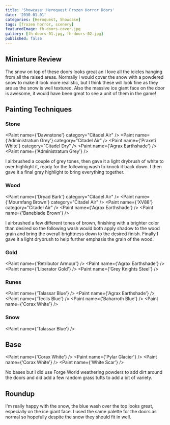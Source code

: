 ```yaml
---
title: 'Showcase: Heroquest Frozen Horror Doors'
date: '2030-01-01'
categories: [Heroquest, Showcase]
tags: [frozen horror, scenery]
featuredImage: fh-doors-cover.jpg
gallery: [fh-doors-01.jpg, fh-doors-02.jpg]
published: false
---
```



## Miniature Review

The snow on top of these doors looks great an I love all the icicles hanging from all the raised areas. Normally I would
cover the snow with a powdered snow to make it look more realistic, but I think these will look fine as they are as
the snow is well textured. Also the massive ice giant face on the door is awesome, it would have been great to see a
unit of them in the game!

## Painting Techniques

### Stone

<Paint name={'Dawnstone'} category="Citadel Air" />
<Paint name={'Administratum Grey'} category="Citadel Air" />
<Paint name={'Praxeti White'} category="Citadel Dry" />
<Paint name={'Agrax Earthshade'} />
<Paint name={'Administratum Grey'} />

I airbrushed a couple of grey tones, then gave it a light drybrush of white to over highlight it, ready for the
following wash to knock it back down. I then gave it a final gray highlight to bring everything together.

### Wood

<Paint name={'Dryad Bark'} category="Citadel Air" />
<Paint name={'Mournfang Brown'} category="Citadel Air" />
<Paint name={'XV88'} category="Citadel Air" />
<Paint name={'Agrax Earthshade'} />
<Paint name={'Baneblade Brown'} />

I airbrushed a few different tones of brown, finishing with a brighter color than desired so the following wash
would both apply shadow to the wood grain and bring the overall brightness down to the desired finish.
Finally I gave it a light drybrush to help further emphasis the grain of the wood.

### Gold

<Paint name={'Retributor Armour'} />
<Paint name={'Agrax Earthshade'} />
<Paint name={'Liberator Gold'} />
<Paint name={'Grey Knights Steel'} />

### Runes

<Paint name={'Talassar Blue'} />
<Paint name={'Agrax Earthshade'} />
<Paint name={'Teclis Blue'} />
<Paint name={'Baharroth Blue'} />
<Paint name={'Corax White'} />

### Snow

<Paint name={'Talassar Blue'} />

## Base

<Paint name={'Corax White'} />
<Paint name={'Pylar Glacier'} />
<Paint name={'Corax White'} />
<Paint name={'White Scar'} />

No bases but I did use Forge World weathering powders to add dirt around the doors and did add a few random grass
tufts to add a bit of variety.

## Roundup

I'm really happy with the snow, the blue wash over the top looks great, especially on the ice giant face. I used the
same palette for the doors as normal so hopefully despite the snow they should fit in well.
